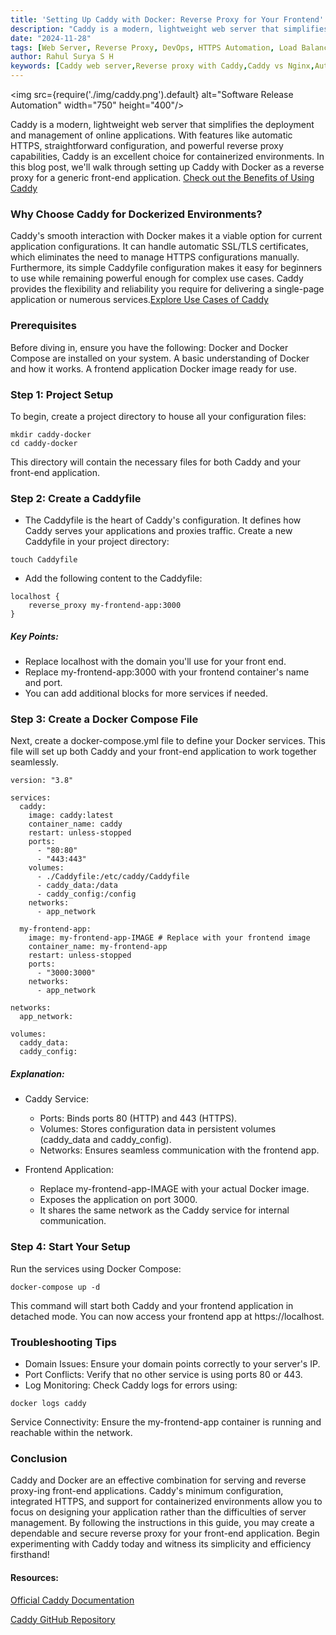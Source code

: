 ```yaml
---
title: 'Setting Up Caddy with Docker: Reverse Proxy for Your Frontend'
description: "Caddy is a modern, lightweight web server that simplifies the deployment and management of online applications. With features like automatic HTTPS, straightforward configuration, and powerful reverse proxy capabilities, Caddy is an excellent choice for containerized environments. In this blog post, we'll walk through setting up Caddy with Docker as a reverse proxy for a generic front-end application."
date: "2024-11-28"
tags: [Web Server, Reverse Proxy, DevOps, HTTPS Automation, Load Balancing,Open Source Tools, Docker]
author: Rahul Surya S H
keywords: [Caddy web server,Reverse proxy with Caddy,Caddy vs Nginx,Automatic HTTPS setup,Caddyfile configuration,Web server for developers,Microservices reverse proxy,Hosting static websites with Caddy,Load balancing using Caddy,Caddy for DevOps teams]
---
```


<img src={require('./img/caddy.png').default} alt="Software Release Automation" width="750" height="400"/>
<br/>

Caddy is a modern, lightweight web server that simplifies the deployment and management of online applications. With features like automatic HTTPS, straightforward configuration, and powerful reverse proxy capabilities, Caddy is an excellent choice for containerized environments. In this blog post, we'll walk through setting up Caddy with Docker as a reverse proxy for a generic front-end application.
[Check out the Benefits of Using Caddy](/blog/caddy#key-features-of-caddy)

### Why Choose Caddy for Dockerized Environments?
Caddy's smooth interaction with Docker makes it a viable option for current application configurations. It can handle automatic SSL/TLS certificates, which eliminates the need to manage HTTPS configurations manually. Furthermore, its simple Caddyfile configuration makes it easy for beginners to use while remaining powerful enough for complex use cases. Caddy provides the flexibility and reliability you require for delivering a single-page application or numerous services.[Explore Use Cases of Caddy](/blog/caddy#use-cases-of-caddy)

### Prerequisites
Before diving in, ensure you have the following:
Docker and Docker Compose are installed on your system.
A basic understanding of Docker and how it works.
A frontend application Docker image ready for use.

### Step 1: Project Setup
To begin, create a project directory to house all your configuration files:
```
mkdir caddy-docker
cd caddy-docker
```

This directory will contain the necessary files for both Caddy and your front-end application.

### Step 2: Create a Caddyfile
- The Caddyfile is the heart of Caddy's configuration. It defines how Caddy serves your applications and proxies traffic. Create a new Caddyfile in your project directory:

```
touch Caddyfile
```

- Add the following content to the Caddyfile:


```
localhost {
    reverse_proxy my-frontend-app:3000
}
```

##### Key Points:
- Replace localhost with the domain you'll use for your front end.
- Replace my-frontend-app:3000 with your frontend container's name and port.
- You can add additional blocks for more services if needed.

### Step 3: Create a Docker Compose File

Next, create a docker-compose.yml file to define your Docker services. This file will set up both Caddy and your front-end application to work together seamlessly.
```
version: "3.8"

services:
  caddy:
    image: caddy:latest
    container_name: caddy
    restart: unless-stopped
    ports:
      - "80:80"
      - "443:443"
    volumes:
      - ./Caddyfile:/etc/caddy/Caddyfile
      - caddy_data:/data
      - caddy_config:/config
    networks:
      - app_network

  my-frontend-app:
    image: my-frontend-app-IMAGE # Replace with your frontend image
    container_name: my-frontend-app
    restart: unless-stopped
    ports:
      - "3000:3000"
    networks:
      - app_network

networks:
  app_network:

volumes:
  caddy_data:
  caddy_config:
  ```

##### Explanation:
- Caddy Service:
    + Ports: Binds ports 80 (HTTP) and 443 (HTTPS).
    + Volumes: Stores configuration data in persistent volumes (caddy_data and caddy_config).
    + Networks: Ensures seamless communication with the frontend app.

- Frontend Application:
    + Replace my-frontend-app-IMAGE with your actual Docker image.
    + Exposes the application on port 3000.
    + It shares the same network as the Caddy service for internal communication.

### Step 4: Start Your Setup

Run the services using Docker Compose:
```
docker-compose up -d
```
This command will start both Caddy and your frontend application in detached mode. You can now access your frontend app at https://localhost.




### Troubleshooting Tips
- Domain Issues: Ensure your domain points correctly to your server's IP.
- Port Conflicts: Verify that no other service is using ports 80 or 443.
- Log Monitoring: Check Caddy logs for errors using:

```
docker logs caddy
```
Service Connectivity: Ensure the my-frontend-app container is running and reachable within the network.

### Conclusion
Caddy and Docker are an effective combination for serving and reverse proxy-ing front-end applications. Caddy's minimum configuration, integrated HTTPS, and support for containerized environments allow you to focus on designing your application rather than the difficulties of server management.
By following the instructions in this guide, you may create a dependable and secure reverse proxy for your front-end application. Begin experimenting with Caddy today and witness its simplicity and efficiency firsthand!



#### Resources:
[Official Caddy Documentation](https://caddyserver.com/docs/)

[Caddy GitHub Repository](https://github.com/caddyserver/caddy)
